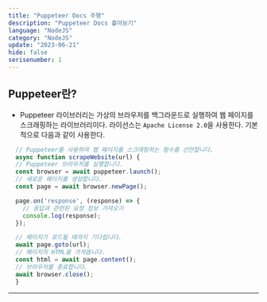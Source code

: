 ```yaml
---
title: "Puppeteer Docs 주행"
description: "Puppeteer Docs 흝어보기"
language: "NodeJS"
category: "NodeJS"
update: "2023-06-21"
hide: false
serisenumber: 1
---
```


## Puppeteer란?
- Puppeteer 라이브러리는 가상의 브라우저를 백그라운드로 실행하여 웹 페이지를 스크래핑하는 라이브러리이다. 라이선스는 `Apache License 2.0`을 사용한다. 기본적으로 다음과 같이 사용한다.
```js
  // Puppeteer를 사용하여 웹 페이지를 스크래핑하는 함수를 선언합니다.
  async function scrapeWebsite(url) {
  // Puppeteer 브라우저를 실행합니다.
  const browser = await puppeteer.launch();
  // 새로운 페이지를 생성합니다.
  const page = await browser.newPage();

  page.on('response', (response) => {
    // 응답과 관련된 요청 정보 가져오기
    console.log(response);
  });

  // 페이지가 로드될 때까지 기다립니다.
  await page.goto(url);
  // 페이지의 HTML을 가져옵니다.
  const html = await page.content();
  // 브라우저를 종료합니다.
  await browser.close();
  }
```
---

###